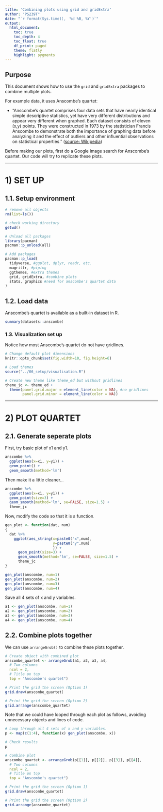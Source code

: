 ```yaml
---
title: 'Combining plots using grid and gridExtra'
author: "PS239T"
date: "`r format(Sys.time(), '%d %B, %Y')`"
output:
  html_document:
    toc: true
    toc_depth: 4
    toc_float: true
    df_print: paged
    theme: flatly
    highlight: pygments
---
```


## Purpose

This document shows how to use the `grid` and `gridExtra` packages to combine multiple plots. 

For example data, it uses Anscombe's quartet: 

* "Anscombe's quartet comprises four data sets that have nearly identical simple descriptive statistics, yet have very different distributions and appear very different when graphed. Each dataset consists of eleven (x,y) points. They were constructed in 1973 by the statistician Francis Anscombe to demonstrate both the importance of graphing data before analyzing it and the effect of outliers and other influential observations on statistical properties." ([source: Wikipedia](https://en.wikipedia.org/wiki/Anscombe's_quartet))

Before making our plots, first do a Google image search for Anscombe's quartet. Our code will try to replicate these plots. 


**********************************************************

# 1) SET UP

## 1.1. Setup environment

```r
# remove all objects
rm(list=ls())

# check working directory
getwd()

# Unload all packages 
library(pacman)
pacman::p_unload(all)

# Add packages 
pacman::p_load(
  tidyverse, #ggplot, dplyr, readr, etc.
  magrittr, #piping
  ggthemes, #extra themes
  grid, gridExtra, #combine plots
  stats, graphics #need for anscombe's quartet data
)
```

## 1.2. Load data 

Anscombe's quartet is available as a built-in dataset in R. 

```r
summary(datasets::anscombe)
```

### 1.3. Visualization set up  

Notice how most Anscombe's quartet do not have gridlines. 

```r
# Change default plot dimensions
knitr::opts_chunk$set(fig.width=10, fig.height=6)

# Load themes
source("../06_setup/visualisation.R")

# Create new theme like theme_ed but without gridlines 
theme_jc <- theme_ed + 
  theme(panel.grid.major = element_line(color = NA), #no gridlines
        panel.grid.minor = element_line(color = NA))
```


**********************************************************

# 2) PLOT QUARTET

## 2.1. Generate seperate plots 

First, try basic plot of x1 and y1. 
```r
anscombe %>% 
  ggplot(aes(x=x1, y=y1)) + 
  geom_point() + 
  geom_smooth(method='lm')
```

Then make it a little cleaner... 
```r
anscombe %>% 
  ggplot(aes(x=x1, y=y1)) + 
  geom_point(size=3) + 
  geom_smooth(method='lm', se=FALSE, size=1.5) + 
  theme_jc
```

Now, modify the code so that it is a function.
```r
gen_plot <- function(dat, num)
{
  dat %>% 
    ggplot(aes_string(x=paste0("x",num), 
                      y=paste0("y",num)
                      )) + 
      geom_point(size=3) + 
      geom_smooth(method='lm', se=FALSE, size=1.5) + 
      theme_jc
}

gen_plot(anscombe, num=1)
gen_plot(anscombe, num=2)
gen_plot(anscombe, num=3)
gen_plot(anscombe, num=4)
```

Save all 4 sets of x and y variables. 
```r
a1 <- gen_plot(anscombe, num=1)
a2 <- gen_plot(anscombe, num=2)
a3 <- gen_plot(anscombe, num=3)
a4 <- gen_plot(anscombe, num=4)
```


## 2.2. Combine plots together 

We can use `arrangeGrob()` to combine these plots together. 
```r
# Create object with combined plot 
anscombe_quartet <- arrangeGrob(a1, a2, a3, a4,
  # Two columns
  ncol = 2,
  # Title on top
  top = "Anscombe's quartet")

# Print the grid the screen (Option 1)
grid.draw(anscombe_quartet)

# Print the grid the screen (Option 2)
grid.arrange(anscombe_quartet)
```

Note that we could have looped through each plot as follows, avoiding unnecessary objects and lines of code. 
```r
# Loop through all 4 sets of x and y variables. 
p <- map(c(1:4), function(x) gen_plot(anscombe, x))

# Check results
p

# Combine plot 
anscombe_quartet <- arrangeGrob(p[[1]], p[[2]], p[[3]], p[[4]],
  # Two columns
  ncol = 2,
  # Title on top
  top = "Anscombe's quartet")

# Print the grid the screen (Option 1)
grid.draw(anscombe_quartet)

# Print the grid the screen (Option 2)
grid.arrange(anscombe_quartet)
```
